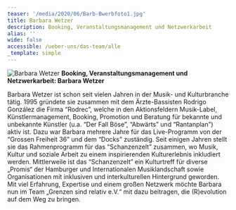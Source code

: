 ```yaml
---
teaser: '/media/2020/06/Barb-Bwerbfoto1.jpg'
title: Barbara Wetzer
description: Booking, Veranstaltungsmanagement und Netzwerkarbeit
alias: ''
wide: false
accessible: /ueber-uns/das-team/alle
_template: simple
---
```


![Barbara Wetzer](/media/2020/06/Barb-Bwerbfoto1.jpg 'Barbara Wetzer') **Booking, Veranstaltungsmanagement und Netzwerkarbeit: Barbara Wetzer**

Barbara Wetzer ist schon seit vielen Jahren in der Musik- und Kulturbranche tätig. 1995 gründete sie zusammen mit dem Ärzte-Bassisten Rodrigo González die Firma “Rodrec”, welche in den Aktionsfeldern Musik-Label, Künstlermanagement, Booking, Promotion und Beratung für bekannte und unbekannte Künstler (u.a. “Der Fall Böse”, “Abwärts” und “Rantanplan”) aktiv ist. Dazu war Barbara mehrere Jahre für das Live-Programm von der “Grossen Freiheit 36” und dem “Docks” zuständig. Seit einigen Jahren stellt sie das Rahmenprogramm für das “Schanzenzelt” zusammen, wo Musik, Kultur und soziale Arbeit zu einem inspirierenden Kulturerlebnis inkludiert werden. Mittlerweile ist das “Schanzenzelt” ein Kulturtreff für diverse „Promis“ der Hamburger und Internationalen Musiklandschaft sowie Organisationen mit inklusiven und interkulturellen Hintergrund geworden. Mit viel Erfahrung, Expertise und einem großen Netzwerk möchte Barbara nun im Team „Grenzen sind relativ e.V.“ mit dazu beitragen, die (R)evolution auf dem Weg zu bringen.
